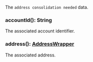 The `address consolidation needed` data.

### accountId(): String

The associated account identifier.

### address(): [AddressWrapper](#addresswrapper)

The associated address.
